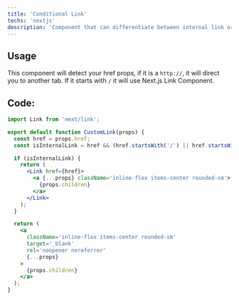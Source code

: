 ```yaml
---
title: 'Conditional Link'
techs: 'nextjs'
description: 'Component that can differentiate between internal link or new tab link'
---
```


## Usage

This component will detect your href props, if it is a `http://`, it will direct you to another tab. If it starts with `/` it will use Next.js Link Component.

## Code:

```jsx
import Link from 'next/link';

export default function CustomLink(props) {
  const href = props.href;
  const isInternalLink = href && (href.startsWith('/') || href.startsWith('#'));

  if (isInternalLink) {
    return (
      <Link href={href}>
        <a {...props} className='inline-flex items-center rounded-sm'>
          {props.children}
        </a>
      </Link>
    );
  }

  return (
    <a
      className='inline-flex items-center rounded-sm'
      target='_blank'
      rel='noopener noreferrer'
      {...props}
    >
      {props.children}
    </a>
  );
}
```

